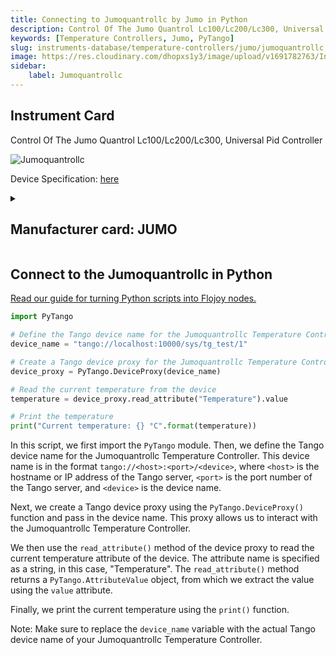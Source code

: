 ```yaml
---
title: Connecting to Jumoquantrollc by Jumo in Python
description: Control Of The Jumo Quantrol Lc100/Lc200/Lc300, Universal Pid Controller
keywords: [Temperature Controllers, Jumo, PyTango] 
slug: instruments-database/temperature-controllers/jumo/jumoquantrollc 
image: https://res.cloudinary.com/dhopxs1y3/image/upload/v1691782763/Instruments/Temperature%20Controllers/Jumoquantrollc/Jumoquantrollc.jpg
sidebar:
    label: Jumoquantrollc 
---
```



## Instrument Card

Control Of The Jumo Quantrol Lc100/Lc200/Lc300, Universal Pid Controller

![Jumoquantrollc](https://res.cloudinary.com/dhopxs1y3/image/upload/v1691782763/Instruments/Temperature%20Controllers/Jumoquantrollc/Jumoquantrollc.jpg)

Device Specification: [here](https://www.jumo.net/attachments/JUMO/attachmentdownload?id=64643)

<details style={{ marginTop: "15px"}}>
<summary><h2 style={{display:'inline'}}>Manufacturer card: JUMO</h2></summary>

![JUMO](https://res.cloudinary.com/dhopxs1y3/image/upload/v1692806195/Instruments/Vendor%20Logos/Jumo.png)

**JUMO** is your expert partner and manufacturer for industrial sensor technology up to the automation solution for temperature, pressure, and liquids.

- Headquarters: Canada
- Yearly Revenue (millions, USD): 69
- Vendor Website: [here](https://jumo.ca/)

</details>


<FeaturedInstrumentVideo category="TEMPERATURE_CONTROLLERS" />

## Connect to the Jumoquantrollc in Python

[Read our guide for turning Python scripts into Flojoy nodes.](https://docs.flojoy.ai/contribution/blocks/custom-flojoy-block/)



<Tabs>
<TabItem value="Flojoy" label="Flojoy" className="flojoy-instrument-tabs">

<SectionsCard category="TEMPERATURE_CONTROLLERS" manufacturer="Jumo"></SectionsCard>

</TabItem>
<TabItem value="PyTango" label="PyTango">


```python
import PyTango

# Define the Tango device name for the Jumoquantrollc Temperature Controller
device_name = "tango://localhost:10000/sys/tg_test/1"

# Create a Tango device proxy for the Jumoquantrollc Temperature Controller
device_proxy = PyTango.DeviceProxy(device_name)

# Read the current temperature from the device
temperature = device_proxy.read_attribute("Temperature").value

# Print the temperature
print("Current temperature: {} °C".format(temperature))
```

In this script, we first import the `PyTango` module. Then, we define the Tango device name for the Jumoquantrollc Temperature Controller. This device name is in the format `tango://<host>:<port>/<device>`, where `<host>` is the hostname or IP address of the Tango server, `<port>` is the port number of the Tango server, and `<device>` is the device name.

Next, we create a Tango device proxy using the `PyTango.DeviceProxy()` function and pass in the device name. This proxy allows us to interact with the Jumoquantrollc Temperature Controller.

We then use the `read_attribute()` method of the device proxy to read the current temperature attribute of the device. The attribute name is specified as a string, in this case, "Temperature". The `read_attribute()` method returns a `PyTango.AttributeValue` object, from which we extract the value using the `value` attribute.

Finally, we print the current temperature using the `print()` function.

Note: Make sure to replace the `device_name` variable with the actual Tango device name of your Jumoquantrollc Temperature Controller.

</TabItem>
</Tabs>